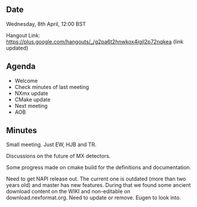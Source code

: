 ==Date==

Wednesday, 8th April, 12:00 BST

Hangout Link: https://plus.google.com/hangouts/_/g2pa6t2hnwkox4jgjl2p72nqkea (link updated)

==Agenda==

* Welcome
* Check minutes of last meeting
* NXmx update
* CMake update
* Next meeting
* AOB

==Minutes==

Small meeting. Just EW, HJB and TR.

Discussions on the future of MX detectors.

Some progress made on cmake build for the definitions and documentation.

Need to get NAPI release out. The current one is outdated (more than two years old) and master has new features.
During that we found some ancient download content on the WIKI and non-editable on download.nexformat.org. Need to update or remove. Eugen to look into.